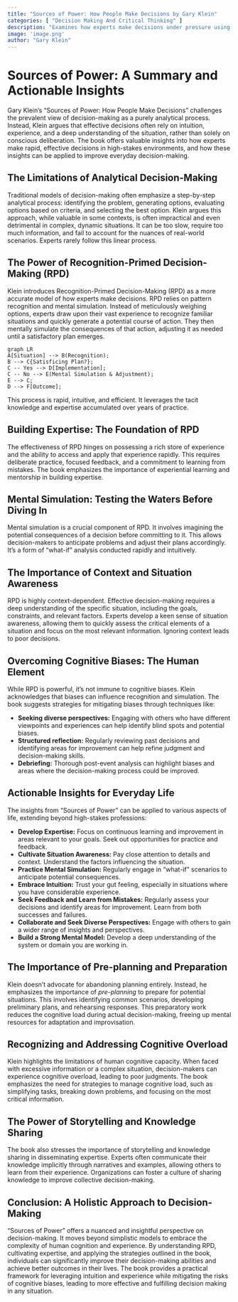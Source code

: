 ```yaml
---
title: "Sources of Power: How People Make Decisions by Gary Klein"
categories: [ "Decision Making And Critical Thinking" ]
description: "Examines how experts make decisions under pressure using recognition-primed decision making"
image: 'image.png'
author: "Gary Klein"
---
```

# Sources of Power: A Summary and Actionable Insights

Gary Klein's "Sources of Power: How People Make Decisions" challenges the prevalent view of decision-making as a purely analytical process. Instead, Klein argues that effective decisions often rely on intuition, experience, and a deep understanding of the situation, rather than solely on conscious deliberation. The book offers valuable insights into how experts make rapid, effective decisions in high-stakes environments, and how these insights can be applied to improve everyday decision-making.

## The Limitations of Analytical Decision-Making

Traditional models of decision-making often emphasize a step-by-step analytical process: identifying the problem, generating options, evaluating options based on criteria, and selecting the best option.  Klein argues this approach, while valuable in some contexts, is often impractical and even detrimental in complex, dynamic situations.  It can be too slow, require too much information, and fail to account for the nuances of real-world scenarios. Experts rarely follow this linear process.

## The Power of Recognition-Primed Decision-Making (RPD)

Klein introduces Recognition-Primed Decision-Making (RPD) as a more accurate model of how experts make decisions.  RPD relies on pattern recognition and mental simulation.  Instead of meticulously weighing options, experts draw upon their vast experience to recognize familiar situations and quickly generate a potential course of action. They then mentally simulate the consequences of that action, adjusting it as needed until a satisfactory plan emerges.

```mermaid
graph LR
A[Situation] --> B(Recognition);
B --> C{Satisficing Plan?};
C -- Yes --> D[Implementation];
C -- No --> E(Mental Simulation & Adjustment);
E --> C;
D --> F[Outcome];
```

This process is rapid, intuitive, and efficient. It leverages the tacit knowledge and expertise accumulated over years of practice.

##  Building Expertise: The Foundation of RPD

The effectiveness of RPD hinges on possessing a rich store of experience and the ability to access and apply that experience rapidly. This requires deliberate practice, focused feedback, and a commitment to learning from mistakes. The book emphasizes the importance of experiential learning and mentorship in building expertise.

## Mental Simulation: Testing the Waters Before Diving In

Mental simulation is a crucial component of RPD.  It involves imagining the potential consequences of a decision before committing to it. This allows decision-makers to anticipate problems and adjust their plans accordingly. It's a form of "what-if" analysis conducted rapidly and intuitively.

##  The Importance of Context and Situation Awareness

RPD is highly context-dependent.  Effective decision-making requires a deep understanding of the specific situation, including the goals, constraints, and relevant factors.  Experts develop a keen sense of situation awareness, allowing them to quickly assess the critical elements of a situation and focus on the most relevant information.  Ignoring context leads to poor decisions.


##  Overcoming Cognitive Biases:  The Human Element

While RPD is powerful, it's not immune to cognitive biases. Klein acknowledges that biases can influence recognition and simulation.  The book suggests strategies for mitigating biases through techniques like:

* **Seeking diverse perspectives:**  Engaging with others who have different viewpoints and experiences can help identify blind spots and potential biases.
* **Structured reflection:**  Regularly reviewing past decisions and identifying areas for improvement can help refine judgment and decision-making skills.
* **Debriefing:**  Thorough post-event analysis can highlight biases and areas where the decision-making process could be improved.

##  Actionable Insights for Everyday Life

The insights from "Sources of Power" can be applied to various aspects of life, extending beyond high-stakes professions:

* **Develop Expertise:**  Focus on continuous learning and improvement in areas relevant to your goals. Seek out opportunities for practice and feedback.
* **Cultivate Situation Awareness:**  Pay close attention to details and context. Understand the factors influencing the situation.
* **Practice Mental Simulation:**  Regularly engage in "what-if" scenarios to anticipate potential consequences.
* **Embrace Intuition:**  Trust your gut feeling, especially in situations where you have considerable experience.
* **Seek Feedback and Learn from Mistakes:**  Regularly assess your decisions and identify areas for improvement. Learn from both successes and failures.
* **Collaborate and Seek Diverse Perspectives:**  Engage with others to gain a wider range of insights and perspectives.
* **Build a Strong Mental Model:**  Develop a deep understanding of the system or domain you are working in.

## The Importance of Pre-planning and Preparation

Klein doesn't advocate for abandoning planning entirely. Instead, he emphasizes the importance of *pre-planning* to prepare for potential situations. This involves identifying common scenarios, developing preliminary plans, and rehearsing responses.  This preparatory work reduces the cognitive load during actual decision-making, freeing up mental resources for adaptation and improvisation.

## Recognizing and Addressing Cognitive Overload

Klein highlights the limitations of human cognitive capacity. When faced with excessive information or a complex situation, decision-makers can experience cognitive overload, leading to poor judgments.  The book emphasizes the need for strategies to manage cognitive load, such as simplifying tasks, breaking down problems, and focusing on the most critical information.


##  The Power of Storytelling and Knowledge Sharing

The book also stresses the importance of storytelling and knowledge sharing in disseminating expertise.  Experts often communicate their knowledge implicitly through narratives and examples, allowing others to learn from their experience. Organizations can foster a culture of sharing knowledge to improve collective decision-making.


##  Conclusion:  A Holistic Approach to Decision-Making

"Sources of Power" offers a nuanced and insightful perspective on decision-making. It moves beyond simplistic models to embrace the complexity of human cognition and experience. By understanding RPD, cultivating expertise, and applying the strategies outlined in the book, individuals can significantly improve their decision-making abilities and achieve better outcomes in their lives. The book provides a practical framework for leveraging intuition and experience while mitigating the risks of cognitive biases, leading to more effective and fulfilling decision making in any situation.

